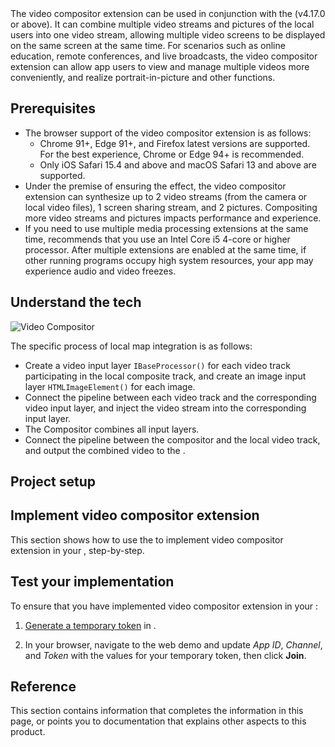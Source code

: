 

<PlatformWrapper platform="web">
The video compositor extension can be used in conjunction with the <Vg k="VSDK" /> (v4.17.0 or above). It can combine multiple video streams and pictures of the local users into one video stream, allowing multiple video screens to be displayed on the same screen at the same time. For scenarios such as online education, remote conferences, and live broadcasts, the video compositor extension can allow app users to view and manage multiple videos more conveniently, and realize portrait-in-picture and other functions.

## Prerequisites

- The browser support of the video compositor extension is as follows:
    - Chrome 91+, Edge 91+, and Firefox latest versions are supported. For the best experience, Chrome or Edge 94+ is recommended.
    - Only iOS Safari 15.4 and above and macOS Safari 13 and above are supported.
- Under the premise of ensuring the effect, the video compositor extension can synthesize up to 2 video streams (from the camera or local video files), 1 screen sharing stream, and 2 pictures. Compositing more video streams and pictures impacts performance and experience.
- If you need to use multiple media processing extensions at the same time, <Vg k="COMPANY" /> recommends that you use an Intel Core i5 4-core or higher processor. After multiple extensions are enabled at the same time, if other running programs occupy high system resources, your app may experience audio and video freezes.

## Understand the tech

![Video Compositor](/images/video-calling/video-compositor.png)

The specific process of local map integration is as follows:

- Create a video input layer `IBaseProcessor()` for each video track participating in the local composite track, and create an image input layer `HTMLImageElement()` for each image.
- Connect the pipeline between each video track and the corresponding video input layer, and inject the video stream into the corresponding input layer.
- The Compositor combines all input layers.
- Connect the pipeline between the compositor and the local video track, and output the combined video to the <Vg k="VSDK" />.

## Project setup

<ProjectSetup />

## Implement video compositor extension

This section shows how to use the <Vpd k="SDK" /> to implement video compositor extension in your <Vpl k="CLIENT" />, step-by-step.

<ProjectImplement/>

## Test your <Vg k="CP"/> implementation

To ensure that you have implemented video compositor extension in your <Vpl k="CLIENT" />:

1.  [Generate a temporary token](../reference/manage-agora-account#generate-a-temporary-token) in <Vg k="CONSOLE" /> .

2. In your browser, navigate to the <Link target="_blank" to="{{Global.DEMO_BASIC_VIDEO_CALL_URL}}"><Vg k="COMPANY" /> web demo</Link> and update _App ID_, _Channel_, and _Token_ with the values for your temporary token, then click **Join**.

<ProjectTest/>

## Reference

This section contains information that completes the information in this page, or points you to documentation that explains other aspects to this
product.

<Reference/>
</PlatformWrapper>
